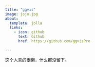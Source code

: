 ```yaml
---
title: "ggvis"
image: jojo.jpg
about:
  template: jolla
  links:
    - icon: github
      text: Github
      href: https://github.com/ggvisPro

---
```


这个人真的很懒，什么都没留下。
